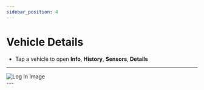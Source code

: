 ```yaml
---
sidebar_position: 4
---
```


# Vehicle Details

- Tap a vehicle to open **Info**, **History**, **Sensors**, **Details**

---

<div
  style={{
    display: 'flex',
    justifyContent: 'center',
    alignItems: 'center',
    height: '630px',
  }}
>
  <img
    src="/assets/pro/MapView.png"
    alt="Log In Image"
    style={{
      width: '250px',
      border: '1px solid #ccc',
      borderRadius: '8px',
      boxShadow: '0 4px 6px rgba(0, 0, 0, 0.1)',
    }}
  />
</div>
---
